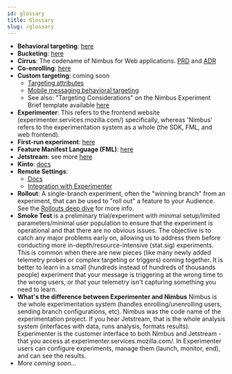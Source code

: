 ```yaml
---
id: glossary 
title: Glossary
slug: /glossary
---
```


* **Behavioral targeting**: [here](/mobile-behavioral-targeting)
* **Bucketing**: [here](/bucketing)
* **Cirrus**: The codename of Nimbus for Web applications. [PRD](https://docs.google.com/document/d/1bg7GUoGeGusiSHE945P0XWkX_beGDQCb7gTMImliI44/edit#heading=h.hs9kv3uaq67s) and [ADR](https://docs.google.com/document/d/1ub46GXVz0rD6vsdS85UF_LvUfJItMwE9jicFCXc1jvw/edit)
* **Co-enrolling**: [here](/fml/coenrolling-features)
* **Custom targeting**: coming soon
   * [Targeting attributes](https://firefox-source-docs.mozilla.org/browser/components/newtab/content-src/asrouter/docs/targeting-attributes.html)
   * [Mobile messaging behavioral targeting](/mobile-behavioral-targeting)
   * See also: "Targeting Considerations" on the Nimbus Experiment Brief template available [here](/for-product#where-do-i-start)
* **Experimenter**: This refers to the frontend website (experimenter.services.mozilla.com/) specifically, whereas 'Nimbus' refers to the experimentation system as a whole (the SDK, FML, and web frontend).
* **First-run experiment**: [here](/mobile-first-run-experiments)
* **Feature Manifest Language (FML)**: [here](/fml-spec)
* **Jetstream**: see more [here](/jetstream/jetstream)
* **Kinto**: [docs](https://docs.kinto-storage.org/en/stable/index.html)
* **Remote Settings**: 
   * [Docs](https://remote-settings.readthedocs.io/en/latest/)
   * [Integration with Experimenter](https://github.com/mozilla/experimenter/tree/main/docs/experimenter#overview)
* **Rollout**: A single-branch experiment, often the "winning branch" from an experiment, that can be used to "roll out" a feature to your Audience. See the [Rollouts deep dive](/deep-dives/experimenter/rollouts) for more info.
* **Smoke Test** is a preliminary trial/experiment with minimal setup/limited parameters/minimal user population to ensure that the experiment is operational and that there are no obvious issues. The objective is to catch any major problems early on, allowing us to address them before conducting more in-depth/resource-intensive (stat.sig) experiments.  This is common when there are new pieces (like many newly added telemetry probes or complex targeting or triggers) coming together.  It is better to learn in a small (hundreds instead of hundreds of thousands people) experiment that your message is triggering at the wrong time to the wrong users, or that your telemetry isn't capturing something you need to learn. 
* **What's the difference between Experimenter and Nimbus** Nimbus is the whole experimentation system (handles enrolling/unenrolling users, sending branch configurations, etc).  Nimbus was the code name of the experimentation project.  If you hear Jetstream, that is the whole analysis system (interfaces with data, runs analysis, formats results).  Experimenter is the customer interface to both Nimbus and Jetstream - that you access at experimenter.services.mozilla.com/.  In Experimenter users can configure experiments, manage them (launch, monitor, end), and can see the results.
* _More coming soon..._
